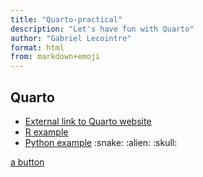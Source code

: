 ```yaml
---
title: "Quarto-practical"
description: "Let's have fun with Quarto"
author: "Gabriel Lecointre"
format: html
from: markdown+emoji
---
```



## Quarto 

- [External link to Quarto website](https://quarto.org/){target="_blank"}
- [R example](doc/r.qmd)
- [Python example](doc/python.qmd) :snake: :alien: :skull:

[a button](https://diplomania-gen.fr/){.green-button}